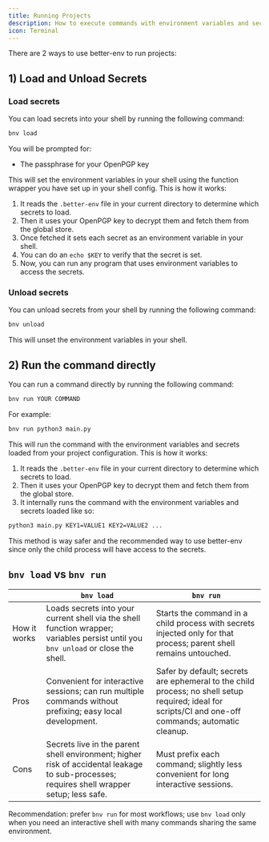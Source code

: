 ```yaml
---
title: Running Projects
description: How to execute commands with environment variables and secrets loaded from your project configuration.
icon: Terminal
---
```


There are 2 ways to use better-env to run projects:

## 1) Load and Unload Secrets 
### Load secrets

You can load secrets into your shell by running the following command:

```bash
bnv load
```

You will be prompted for:

- The passphrase for your OpenPGP key

This will set the environment variables in your shell using the function wrapper you have set up in your shell config.
This is how it works:
1) It reads the `.better-env` file in your current directory to determine which secrets to load.
2) Then it uses your OpenPGP key to decrypt them and fetch them from the global store.
3) Once fetched it sets each secret as an environment variable in your shell.
4) You can do an `echo $KEY` to verify that the secret is set.
5) Now, you can run any program that uses environment variables to access the secrets.

### Unload secrets

You can unload secrets from your shell by running the following command:

```bash
bnv unload
```

This will unset the environment variables in your shell.

## 2) Run the command directly

You can run a command directly by running the following command:

```bash
bnv run YOUR COMMAND
```
For example:
```bash
bnv run python3 main.py
```

This will run the command with the environment variables and secrets loaded from your project configuration.
This is how it works:
1) It reads the `.better-env` file in your current directory to determine which secrets to load.
2) Then it uses your OpenPGP key to decrypt them and fetch them from the global store.
3) It internally runs the command with the environment variables and secrets loaded like so:
```bash
python3 main.py KEY1=VALUE1 KEY2=VALUE2 ...
```

This method is way safer and the recommended way to use better-env since only the child process will have access to the secrets.

## `bnv load` vs `bnv run`

|  | `bnv load` | `bnv run` |
| --- | --- | --- |
| How it works | Loads secrets into your current shell via the shell function wrapper; variables persist until you `bnv unload` or close the shell. | Starts the command in a child process with secrets injected only for that process; parent shell remains untouched. |
| Pros | Convenient for interactive sessions; can run multiple commands without prefixing; easy local development. | Safer by default; secrets are ephemeral to the child process; no shell setup required; ideal for scripts/CI and one-off commands; automatic cleanup. |
| Cons | Secrets live in the parent shell environment; higher risk of accidental leakage to sub-processes; requires shell wrapper setup; less safe. | Must prefix each command; slightly less convenient for long interactive sessions. |

Recommendation: prefer `bnv run` for most workflows; use `bnv load` only when you need an interactive shell with many commands sharing the same environment.
